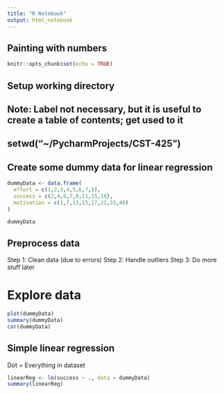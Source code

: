 ```yaml
---
title: "R Notebook"
output: html_notebook
---
```


## Painting with numbers
```r
knitr::opts_chunk$set(echo = TRUE)
```

## Setup working directory
## Note: Label not necessary, but it is useful to create a table of contents; get used to it
## setwd("~/PycharmProjects/CST-425")

## Create some dummy data for linear regression
```r
dummyData <- data.frame(
  effort = c(1,2,3,4,5,6,7,8),
  success = c(2,4,6,7,9,11,15,18),
  motivation = c(1,7,13,15,17,22,33,40)
)

dummyData

```

## Preprocess data
Step 1: Clean data (due to errors)
Step 2: Handle outliers
Step 3: Do more stuff later

# Explore data
```r
plot(dummyData)
summary(dummyData)
cor(dummyData)
```

## Simple linear regression
Dot = Everything in dataset
```r
linearReg <- lm(success ~ ., data = dummyData)
summary(linearReg)
```